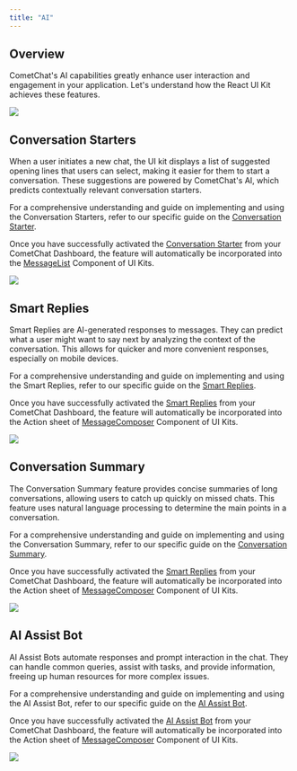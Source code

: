 ```yaml
---
title: "AI"
---
```




## Overview

CometChat's AI capabilities greatly enhance user interaction and engagement in your application. Let's understand how the React UI Kit achieves these features.

<Frame>
  <img src="/images/92813daf-ai_overview_web_screens-e1a8569e9715b9d0071662c983895b8c.png" />
</Frame>

## Conversation Starters

When a user initiates a new chat, the UI kit displays a list of suggested opening lines that users can select, making it easier for them to start a conversation. These suggestions are powered by CometChat's AI, which predicts contextually relevant conversation starters.

For a comprehensive understanding and guide on implementing and using the Conversation Starters, refer to our specific guide on the [Conversation Starter](/fundamentals/ai-user-copilot/conversation-starter).

Once you have successfully activated the [Conversation Starter](/fundamentals/ai-user-copilot/conversation-starter) from your CometChat Dashboard, the feature will automatically be incorporated into the [MessageList](/ui-kit/react/v4/message-list) Component of UI Kits.

<Frame>
  <img src="/images/251f3a60-ai_conversation_starter_web_screens-6ab33a00dbf5db02ecf01d89807232c3.png" />
</Frame>

## Smart Replies

Smart Replies are AI-generated responses to messages. They can predict what a user might want to say next by analyzing the context of the conversation. This allows for quicker and more convenient responses, especially on mobile devices.

For a comprehensive understanding and guide on implementing and using the Smart Replies, refer to our specific guide on the [Smart Replies](/fundamentals/ai-user-copilot/smart-replies).

Once you have successfully activated the [Smart Replies](/fundamentals/ai-user-copilot/smart-replies) from your CometChat Dashboard, the feature will automatically be incorporated into the Action sheet of [MessageComposer](/ui-kit/react/v4/message-composer) Component of UI Kits.

<Frame>
  <img src="/images/c67fd46f-ai_smart_replies_web_screens-212856261785ec1ac0cdd7ab5769e5dc.png" />
</Frame>

## Conversation Summary

The Conversation Summary feature provides concise summaries of long conversations, allowing users to catch up quickly on missed chats. This feature uses natural language processing to determine the main points in a conversation.

For a comprehensive understanding and guide on implementing and using the Conversation Summary, refer to our specific guide on the [Conversation Summary](/fundamentals/ai-user-copilot/conversation-summary).

Once you have successfully activated the [Smart Replies](/fundamentals/ai-user-copilot/smart-replies) from your CometChat Dashboard, the feature will automatically be incorporated into the Action sheet of [MessageComposer](/ui-kit/react/v4/message-composer) Component of UI Kits.

<Frame>
  <img src="/images/05945391-ai_conversation_summary_web_screens-52493ae1d59e90cc46ec8916496851bf.png" />
</Frame>

## AI Assist Bot

AI Assist Bots automate responses and prompt interaction in the chat. They can handle common queries, assist with tasks, and provide information, freeing up human resources for more complex issues.

For a comprehensive understanding and guide on implementing and using the AI Assist Bot, refer to our specific guide on the [AI Assist Bot](http://localhost:3000/docs-beta/ai/bots).

Once you have successfully activated the [AI Assist Bot](http://localhost:3000/docs-beta/ai/bots) from your CometChat Dashboard, the feature will automatically be incorporated into the Action sheet of [MessageComposer](/ui-kit/react/v4/message-composer) Component of UI Kits.

<Frame>
  <img src="/images/30fbbeed-ai_assist_bot_web_screens-1ed0a564b6e5f36de038e6c5f41e2499.png" />
</Frame>

